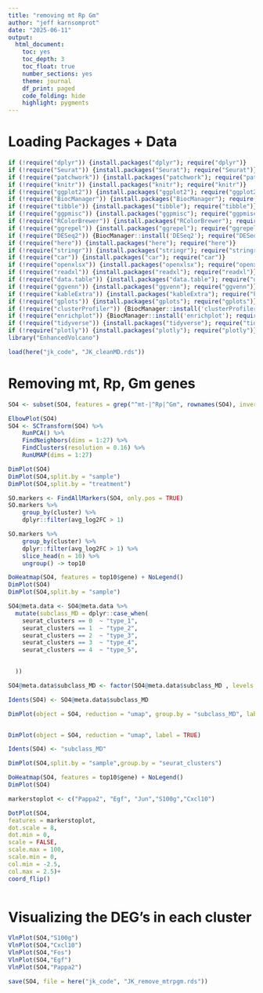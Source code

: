 ```yaml
---
title: "removing mt Rp Gm"
author: "jeff karnsomprot"
date: "2025-06-11"
output:
  html_document: 
    toc: yes
    toc_depth: 3
    toc_float: true
    number_sections: yes
    theme: journal
    df_print: paged
    code_folding: hide
    highlight: pygments
---
```


# Loading Packages + Data

```r

if (!require("dplyr")) {install.packages("dplyr"); require("dplyr")}
if (!require("Seurat")) {install.packages("Seurat"); require("Seurat")}
if (!require("patchwork")) {install.packages("patchwork"); require("patchwork")}
if (!require("knitr")) {install.packages("knitr"); require("knitr")}
if (!require("ggplot2")) {install.packages("ggplot2"); require("ggplot2")}
if (!require("BiocManager")) {install.packages("BiocManager"); require("BiocManager")}
if (!require("tibble")) {install.packages("tibble"); require("tibble")}
if (!require("ggpmisc")) {install.packages("ggpmisc"); require("ggpmisc")}
if (!require("RColorBrewer")) {install.packages("RColorBrewer"); require("RColorBrewer")} #color
if (!require("ggrepel")) {install.packages("ggrepel"); require("ggrepel")}
if (!require("DESeq2")) {BiocManager::install('DESeq2'); require("DESeq2")}
if (!require("here")) {install.packages("here"); require("here")}
if (!require("stringr")) {install.packages("stringr"); require("stringr")}
if (!require("car")) {install.packages("car"); require("car")}
if (!require("openxlsx")) {install.packages("openxlsx"); require("openxlsx")}
if (!require("readxl")) {install.packages("readxl"); require("readxl")}
if (!require("data.table")) {install.packages("data.table"); require("data.table")}
if (!require("ggvenn")) {install.packages("ggvenn"); require("ggvenn")}
if (!require("kableExtra")) {install.packages("kableExtra"); require("kableExtra")} # for color brewer
if (!require("gplots")) {install.packages("gplots"); require("gplots")} # for color brewer
if (!require("clusterProfiler")) {BiocManager::install('clusterProfiler'); require("clusterProfiler")}
if (!require("enrichplot")) {BiocManager::install('enrichplot'); require("enrichplot")}
if (!require("tidyverse")) {install.packages("tidyverse"); require("tidyverse")} # for data frame transformation
if (!require("plotly")) {install.packages("plotly"); require("plotly")}
library("EnhancedVolcano")


```

```r


load(here("jk_code", "JK_cleanMD.rds"))

```

# Removing mt, Rp, Gm genes
```r


SO4 <- subset(SO4, features = grep("^mt-|^Rp|^Gm", rownames(SO4), invert = TRUE, value = TRUE))

```

```r
ElbowPlot(SO4)
SO4 <- SCTransform(SO4) %>%
    RunPCA() %>%
    FindNeighbors(dims = 1:27) %>%
    FindClusters(resolution = 0.16) %>%
    RunUMAP(dims = 1:27)

DimPlot(SO4)
DimPlot(SO4,split.by = "sample")
DimPlot(SO4,split.by = "treatment")

SO.markers <- FindAllMarkers(SO4, only.pos = TRUE)
SO.markers %>%
    group_by(cluster) %>%
    dplyr::filter(avg_log2FC > 1)

SO.markers %>%
    group_by(cluster) %>%
    dplyr::filter(avg_log2FC > 1) %>%
    slice_head(n = 10) %>%
    ungroup() -> top10

DoHeatmap(SO4, features = top10$gene) + NoLegend()
DimPlot(SO4)
DimPlot(SO4,split.by = "sample")


```


```r
SO4@meta.data <- SO4@meta.data %>% 
  mutate(subclass_MD = dplyr::case_when(
    seurat_clusters == 0  ~ "type_1",
    seurat_clusters == 1  ~ "type_2",
    seurat_clusters == 2  ~ "type_3",
    seurat_clusters == 3  ~ "type_4",
    seurat_clusters == 4  ~ "type_5",
  

  ))

SO4@meta.data$subclass_MD <- factor(SO4@meta.data$subclass_MD , levels = c("type_1", "type_2", "type_3", "type_4","type_5"))

Idents(SO4) <- SO4@meta.data$subclass_MD

DimPlot(object = SO4, reduction = "umap", group.by = "subclass_MD", label = TRUE)


DimPlot(object = SO4, reduction = "umap", label = TRUE)

Idents(SO4) <- "subclass_MD"

DimPlot(SO4,split.by = "sample",group.by = "seurat_clusters")

```

```r

DoHeatmap(SO4, features = top10$gene) + NoLegend()
DimPlot(SO4)

markerstoplot <- c("Pappa2", "Egf", "Jun","S100g","Cxcl10")

DotPlot(SO4,
features = markerstoplot,
dot.scale = 8,
dot.min = 0,
scale = FALSE,
scale.max = 100,
scale.min = 0,
col.min = -2.5,
col.max = 2.5)+
coord_flip()



```

# Visualizing the DEG's in each cluster

```r
VlnPlot(SO4,"S100g")
VlnPlot(SO4,"Cxcl10")
VlnPlot(SO4,"Fos")
VlnPlot(SO4,"Egf")
VlnPlot(SO4,"Pappa2")
```

```r

save(SO4, file = here("jk_code", "JK_remove_mtrpgm.rds"))

```

